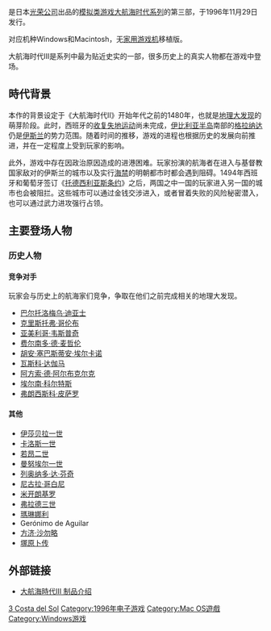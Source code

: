 {{Unreferenced|time=2020-10-24T10:24:00+00:00}}
{{NoteTA
| G1=Games
}}

{{Vgname|大航海时代III 太阳海岸|ja=大航海時代III Costa del Sol}}是日本[[光荣公司|光荣公司]]出品的[[模拟游戏|模拟类游戏]][[大航海时代系列|大航海时代系列]]的第三部，于1996年11月29日发行。

对应机种Windows和Macintosh，无[[家用游戏机|家用游戏机]]移植版。

大航海时代III是系列中最为贴近史实的一部，很多历史上的真实人物都在游戏中登场。

== 時代背景 ==

本作的背景设定于《大航海时代II》开始年代之前的1480年，也就是[[地理大发现|地理大发现]]的萌芽阶段。此时，西班牙的[[收复失地运动|收复失地运动]]尚未完成，[[伊比利亚半岛|伊比利亚半岛]]南部的[[格拉纳达|格拉纳达]]仍是[[伊斯兰|伊斯兰]]的势力范围。随着时间的推移，游戏的进程也根据历史的发展向前推进，并在一定程度上受到玩家的影响。

此外，游戏中存在因政治原因造成的进港困难。玩家扮演的航海者在进入与基督教国家敌对的伊斯兰的城市以及实行[[海禁|海禁]]的明朝都市时都会遇到阻碍。1494年西班牙和葡萄牙签订《[[托德西利亚斯条约|托德西利亚斯条约]]》之后，两国之中一国的玩家进入另一国的城市也会被阻拦。这些城市可以通过金钱交涉进入，或者冒着失败的风险秘密潜入，也可以通过武力进攻强行占领。

== 主要登场人物 ==

=== 历史人物 ===

==== 竞争对手 ====

玩家会与历史上的航海家们竞争，争取在他们之前完成相关的地理大发现。

* [[巴尔托洛梅乌·迪亚士|巴尔托洛梅乌·迪亚士]]
* [[克里斯托弗·哥伦布|克里斯托弗·哥伦布]]
* [[亚美利哥·韦斯普奇|亚美利哥·韦斯普奇]]
* [[斐迪南·麥哲倫|费尔南多·德·麦哲伦]]
* [[胡安·塞巴斯蒂安·埃尔卡诺|胡安·塞巴斯蒂安·埃尔卡诺]]
* [[瓦斯科·达伽马|瓦斯科·达伽马]]
* [[阿方索·德·阿尔布克尔克|阿方索·德·阿尔布克尔克]]
* [[埃尔南·科尔特斯|埃尔南·科尔特斯]]
* [[弗朗西斯科·皮萨罗|弗朗西斯科·皮萨罗]]

==== 其他 ====

* [[伊莎贝拉一世_(卡斯蒂利亚)|伊莎贝拉一世]]
* [[查理五世_(神圣罗马帝国)|卡洛斯一世]]
* [[若昂二世|若昂二世]]
* [[曼努埃尔一世_(葡萄牙)|曼努埃尔一世]]
* [[列奥纳多·达·芬奇|列奥纳多·达·芬奇]]
* [[尼古拉·哥白尼|尼古拉·哥白尼]]
* [[米开朗基罗|米开朗基罗]]
* [[弗拉德三世|弗拉德三世]]
* [[瑪琳娜利|瑪琳娜利]]
* Gerónimo de Aguilar
* [[方济·沙勿略|方济·沙勿略]]
* [[塚原卜传|塚原卜传]]

== 外部链接 ==

* {{ja}}[http://www.gamecity.ne.jp/products/products/ee/Rldai3.htm 大航海時代III 制品介绍]{{Wayback|url=http://www.gamecity.ne.jp/products/products/ee/Rldai3.htm |date=20160304111827 }}

{{大航海时代系列}}

{{DEFAULTSORT:Daikoukai Jidai 3 Costa del Sol}}
[[Category:大航海時代系列|3 Costa del Sol]]
[[Category:1996年电子游戏|Category:1996年电子游戏]]
[[Category:Mac_OS遊戲|Category:Mac OS遊戲]]
[[Category:Windows游戏|Category:Windows游戏]]